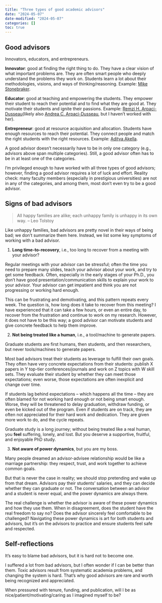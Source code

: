 ```yaml
---
title: "Three types of good academic advisors"
date: "2024-05-07"
date-modified: "2024-05-07"
categories: []
toc: true
---
```



## Good advisors
Innovators, educators, and entrepreneurs.

**Innovator**: good at finding the right thing to do. They have a clear vision of what important problems are. They are often smart people who deeply understand the problems they work on. Students learn a lot about their methodologies, visions, and ways of thinking/reasoning. Example: [Mike Stonebraker](https://en.wikipedia.org/wiki/Michael_Stonebraker).

**Educator**: good at teaching and empowering the students. They empower their student to reach their potential and to find what they are good at. They motivate their students and ignite their passions. Example: [Remzi H. Arpaci-Dusseau](https://pages.cs.wisc.edu/~remzi/)(likely also [Andrea C. Arpaci-Dusseau](https://pages.cs.wisc.edu/~dusseau/), but I haven't worked with her).

**Entrepreneur**: good at resource acquisition and allocation. Students have enough resources to reach their potential. They connect people and match the right students with the right resources. Example: [Aditya Akella](https://www.cs.utexas.edu/~akella/).

A good advisor doesn't necessarily have to be in only one category (e.g., advisors above span multiple categories). Still, a good advisor often has to be in at least one of the categories. 

I'm privileged enough to have worked with all three types of good advisors; however, finding a good advisor requires a lot of luck and effort.
Reality check: many faculty members (especially in prestigious universities) are not in any of the categories, and among them, most don't even try to be a good advisor.

## Signs of bad advisors
> All happy families are alike; each unhappy family is unhappy in its own way. -- Leo Tolstoy

Like unhappy families, bad advisors are pretty novel in their ways of being bad; we don't summarize them here. 
Instead, we list some key symptoms of working with a bad advisor.


1. **Long time-to-recovery**, i.e., too long to recover from a meeting with your advisor?

Regular meetings with your advisor can be stressful; often the time you need to prepare many slides, teach your advisor about your work, and try to get some feedback.
Often, especially in the early stages of your Ph.D., you don't have good presentation/communication skills to explain your work to your advisor. 
Your advisor can get impatient and think you are not progressing or working hard enough.

This can be frustrating and demotivating, and this pattern repeats every week.
The question is, how long does it take to recover from this meeting?
I have experienced that it can take a few hours, or even an entire day, to recover from the frustration and continue to work on my research.
However, it does not have to be this way; a good advisor can motivate students and give concrete feedback to help them improve.

2. **Not being treated like a human**, i.e., a tool/machine to generate papers.

Graduate students are first humans, then students, and then researchers, but never tools/machines to generate papers.

Most bad advisors treat their students as leverage to fulfill their own goals.
They often have very concrete expectations from their students: publish X papers in Y top-tier conferences/journals and work on Z topics with W skill sets.
They evaluate their student by whether they can meet those expectations; even worse, those expectations are often inexplicit and change over time.

If students lag behind expectations -- which happens all the time -- they are often blamed for not working hard enough or not being smart enough.
Worse, they will be threatened to delay graduation, withdraw funding, or even be kicked out of the program.
Even if students are on track, they are often not appreciated for their hard work and dedication.
They are given more work to do, and the cycle repeats.

Graduate study is a long journey; without being treated like a real human, you **feel** suffering, lonely, and lost.
But you deserve a supportive, fruitful, and enjoyable PhD study.

3. **Not aware of power dynamics**, but you are my boss.

Many people dreamed an advisor-advisee relationship would be like a marriage partnership: they respect, trust, and work together to achieve common goals.

But that is never the case in reality; we should stop pretending and wake up from that dream.
Advisors pay their students' salaries, and they can decide whether they can graduate or not.
The conversation between an advisor and a student is never equal, and the power dynamics are always there.

The real challenge is whether the advisor is aware of these power dynamics and how they use them.
When in disagreement, does the student have the real freedom to say no? Does the advisor sincerely feel comfortable to be challenged?
Navigating these power dynamics is art for both students and advisors, but it's on the advisors to practice and ensure students feel safe and respected.

## Self-reflections
It's easy to blame bad advisors, but it is hard not to become one.

I suffered a lot from bad advisors, but I often wonder if I can be better than them.
Toxic advisors result from systematic academia problems, and changing the system is hard.
That's why good advisors are rare and worth being recognized and appreciated.

When pressured with tenure, funding, and publication, will I be as nice/patient/motivating/caring as I imagined myself to be?





